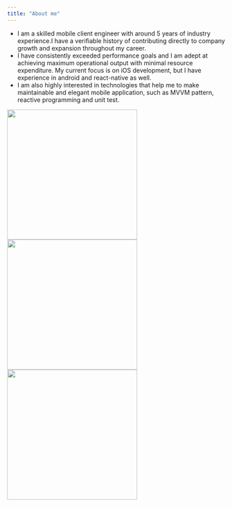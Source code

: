 ```yaml
---
title: "About me"
---
```


- I am a skilled mobile client engineer with around 5 years of industry experience.I have a verifiable history of contributing directly to company growth and expansion throughout my career.
- I have consistently exceeded performance goals and I am adept at achieving maximum operational output with minimal resource expenditure. My current focus is on iOS development, but I have experience in android and react-native as well.
- I am also highly interested in technologies that help me to make maintainable and elegant mobile application, such as MVVM pattern, reactive programming and unit test.

<img src="images/scanningBooks.gif" width="300px" style="float:left;">
<img src="images/shareBook.gif" width="300px" style="float:left;">
<img src="images/carcapture.gif" width="300px" style="float:left;">